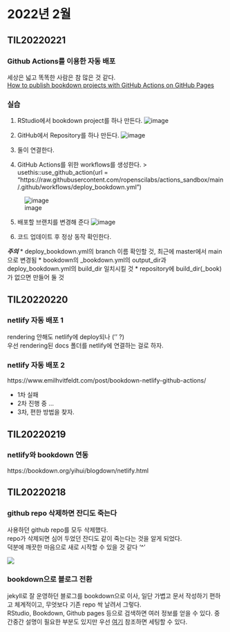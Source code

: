 # 2022년 2월

## TIL20220221

### Github Actions를 이용한 자동 배포

세상은 넓고 똑똑한 사람은 참 많은 것 같다.  
[How to publish bookdown projects with GitHub Actions on GitHub Pages](https://medium.com/@delucmat/how-to-publish-bookdown-projects-with-github-actions-on-github-pages-6e6aecc7331e)  

### 실습

1. RStudio에서 bookdown project를 하나 만든다.
![image](https://user-images.githubusercontent.com/72383349/154965280-0f32d064-ede3-4fff-91fc-19841ff22141.png)

2. GitHub에서 Repository를 하나 만든다.
![image](https://user-images.githubusercontent.com/72383349/154965633-4b3137d4-4daa-4535-a023-eccde1ad5eb8.png)

3. 둘이 연결한다.

4. GitHub Actions를 위한 workflows를 생성한다.
> usethis::use_github_action(url = "https://raw.githubusercontent.com/ropenscilabs/actions_sandbox/main/.github/workflows/deploy_bookdown.yml")  

![image](https://user-images.githubusercontent.com/72383349/154966480-ea1f1a89-0d87-4828-babd-2a1110041070.png)

5. 배포할 브랜치를 변경해 준다
![image](https://user-images.githubusercontent.com/72383349/154968943-d7ddb6b6-46ae-46df-8fd1-386eaf8455dc.png)

6. 코드 업데이트 후 정상 동작 확인한다.

***주의***
* deploy_bookdown.yml의 branch 이름 확인할 것, 최근에 master에서 main으로 변경됨
* bookdown의 \_bookdown.yml의 output_dir과 deploy_bookdown.yml의 build_dir 일치시킬 것
* repository에 build_dir(\_book)가 없으면 만들어 둘 것

## TIL20220220

### netlify 자동 배포 1

rendering 안해도 netlify에 deploy되나 ('' ?)  
우선 rendering된 docs 폴더를 netlify에 연결하는 걸로 하자.  

### netlify 자동 배포 2

https://www.emilhvitfeldt.com/post/bookdown-netlify-github-actions/  

* 1차 실패
* 2차 진행 중 ...
* 3차, 편한 방법을 찾자.


## TIL20220219

### netlify와 bookdown 연동

https://bookdown.org/yihui/blogdown/netlify.html

## TIL20220218 

### github repo 삭제하면 잔디도 죽는다

사용하던 github repo를 모두 삭제했다.  
repo가 삭제되면 심어 두었던 잔디도 같이 죽는다는 것을 알게 되었다.  
덕분에 깨끗한 마음으로 새로 시작할 수 있을 것 같다 '^'  

![](https://user-images.githubusercontent.com/72383349/154695072-8480a46d-4174-4a4a-829f-e97f361dbf29.png)

### bookdown으로 블로그 전환

jekyll로 잘 운영하던 블로그를 bookdown으로 이사, 일단 가볍고 문서 작성하기 편하고 체계적이고, 무엇보다 기존 repo 싹 날려서 그렇다.  
RStudio, Bookdown, Github pages 등으로 검색하면 여러 정보를 얻을 수 있다.  중간중간 설명이 필요한 부분도 있지만 우선 [여기](https://unfinishedgod.netlify.app/2020/08/04/bookdowngithub-page%EC%97%90-publish%ED%95%98%EA%B8%B0/) 참조하면 세팅할 수 있다.
